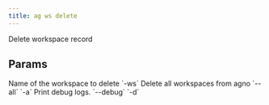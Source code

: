 ```yaml
---
title: ag ws delete
---
```


Delete workspace record

## Params

<ResponseField name="ws_name" type="str">
 Name of the workspace to delete `-ws`
</ResponseField>
<ResponseField name="all_workspaces" type="str">
 Delete all workspaces from agno `--all` `-a`
</ResponseField>
<ResponseField name="print_debug_log" type="bool">
 Print debug logs. `--debug` `-d`
</ResponseField>
